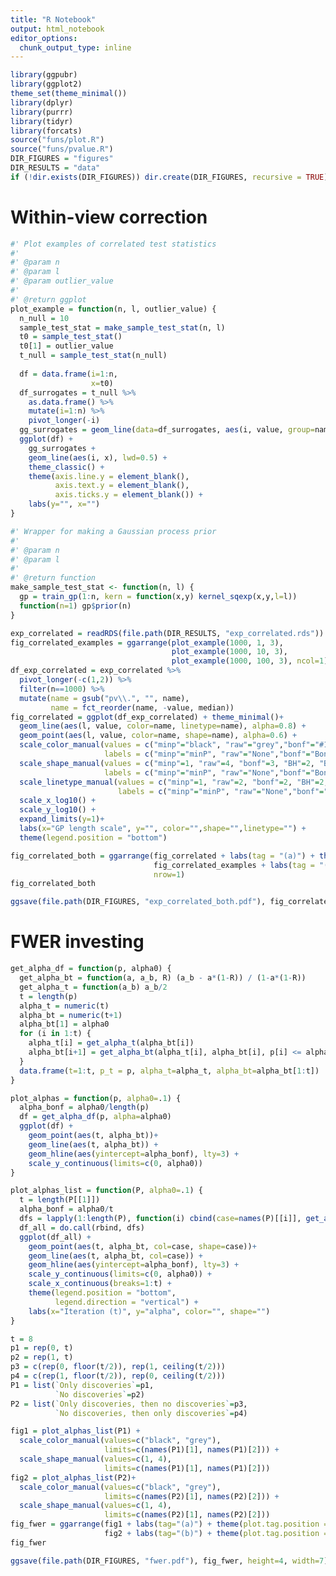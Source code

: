 ```yaml
---
title: "R Notebook"
output: html_notebook
editor_options: 
  chunk_output_type: inline
---
```


```r
library(ggpubr)
library(ggplot2)
theme_set(theme_minimal())
library(dplyr)
library(purrr)
library(tidyr)
library(forcats)
source("funs/plot.R")
source("funs/pvalue.R")
DIR_FIGURES = "figures"
DIR_RESULTS = "data"
if (!dir.exists(DIR_FIGURES)) dir.create(DIR_FIGURES, recursive = TRUE)

```

# Within-view correction

```r
#' Plot examples of correlated test statistics
#'
#' @param n 
#' @param l 
#' @param outlier_value 
#'
#' @return ggplot
plot_example = function(n, l, outlier_value) {
  n_null = 10
  sample_test_stat = make_sample_test_stat(n, l)  
  t0 = sample_test_stat()
  t0[1] = outlier_value
  t_null = sample_test_stat(n_null)
  
  df = data.frame(i=1:n, 
                  x=t0)
  df_surrogates = t_null %>% 
    as.data.frame() %>% 
    mutate(i=1:n) %>% 
    pivot_longer(-i)
  gg_surrogates = geom_line(data=df_surrogates, aes(i, value, group=name), col="grey", alpha=0.5)
  ggplot(df) + 
    gg_surrogates + 
    geom_line(aes(i, x), lwd=0.5) + 
    theme_classic() + 
    theme(axis.line.y = element_blank(), 
          axis.text.y = element_blank(),
          axis.ticks.y = element_blank()) +
    labs(y="", x="") 
}

#' Wrapper for making a Gaussian process prior
#'
#' @param n 
#' @param l 
#'
#' @return function
make_sample_test_stat <- function(n, l) {
  gp = train_gp(1:n, kern = function(x,y) kernel_sqexp(x,y,l=l))
  function(n=1) gp$prior(n)
}

exp_correlated = readRDS(file.path(DIR_RESULTS, "exp_correlated.rds"))
fig_correlated_examples = ggarrange(plot_example(1000, 1, 3), 
                                    plot_example(1000, 10, 3),
                                    plot_example(1000, 100, 3), ncol=1)
df_exp_correlated = exp_correlated %>% 
  pivot_longer(-c(1,2)) %>% 
  filter(n==1000) %>% 
  mutate(name = gsub("pv\\.", "", name), 
         name = fct_reorder(name, -value, median))
fig_correlated = ggplot(df_exp_correlated) + theme_minimal()+
  geom_line(aes(l, value, color=name, linetype=name), alpha=0.8) + 
  geom_point(aes(l, value, color=name, shape=name), alpha=0.6) + 
  scale_color_manual(values = c("minp"="black", "raw"="grey","bonf"="#1b9e77", "BH"="#7570b3", "BY"="#d95f02"), 
                     labels = c("minp"="minP", "raw"="None","bonf"="Bonferroni", "BH"="BH", "BY"="BY")) + 
  scale_shape_manual(values = c("minp"=1, "raw"=4, "bonf"=3, "BH"=2, "BY"=5), 
                     labels = c("minp"="minP", "raw"="None","bonf"="Bonferroni", "BH"="BH", "BY"="BY")) + 
  scale_linetype_manual(values = c("minp"=1, "raw"=2, "bonf"=2, "BH"=2, "BY"=2), 
                        labels = c("minp"="minP", "raw"="None","bonf"="Bonferroni", "BH"="BH", "BY"="BY")) + 
  scale_x_log10() + 
  scale_y_log10() + 
  expand_limits(y=1)+
  labs(x="GP length scale", y="", color="",shape="",linetype="") + 
  theme(legend.position = "bottom")

fig_correlated_both = ggarrange(fig_correlated + labs(tag = "(a)") + theme(plot.tag.position = "bottom"), 
                                fig_correlated_examples + labs(tag = "(b)") + theme(plot.tag.position = "bottom", plot.tag = element_text(face="plain")), 
                                nrow=1)
fig_correlated_both

ggsave(file.path(DIR_FIGURES, "exp_correlated_both.pdf"), fig_correlated_both, width = 8, height = 4)
```

# FWER investing

```r
get_alpha_df = function(p, alpha0) {
  get_alpha_bt = function(a, a_b, R) (a_b - a*(1-R)) / (1-a*(1-R))
  get_alpha_t = function(a_b) a_b/2
  t = length(p)
  alpha_t = numeric(t)
  alpha_bt = numeric(t+1)
  alpha_bt[1] = alpha0
  for (i in 1:t) {
    alpha_t[i] = get_alpha_t(alpha_bt[i])
    alpha_bt[i+1] = get_alpha_bt(alpha_t[i], alpha_bt[i], p[i] <= alpha_t[i])
  }
  data.frame(t=1:t, p_t = p, alpha_t=alpha_t, alpha_bt=alpha_bt[1:t])
}

plot_alphas = function(p, alpha0=.1) {
  alpha_bonf = alpha0/length(p)
  df = get_alpha_df(p, alpha=alpha0)
  ggplot(df) + 
    geom_point(aes(t, alpha_bt))+
    geom_line(aes(t, alpha_bt)) + 
    geom_hline(aes(yintercept=alpha_bonf), lty=3) + 
    scale_y_continuous(limits=c(0, alpha0))
}

plot_alphas_list = function(P, alpha0=.1) {
  t = length(P[[1]])
  alpha_bonf = alpha0/t
  dfs = lapply(1:length(P), function(i) cbind(case=names(P)[[i]], get_alpha_df(P[[i]], alpha=alpha0)))
  df_all = do.call(rbind, dfs)
  ggplot(df_all) + 
    geom_point(aes(t, alpha_bt, col=case, shape=case))+
    geom_line(aes(t, alpha_bt, col=case)) + 
    geom_hline(aes(yintercept=alpha_bonf), lty=3) + 
    scale_y_continuous(limits=c(0, alpha0)) + 
    scale_x_continuous(breaks=1:t) + 
    theme(legend.position = "bottom", 
          legend.direction = "vertical") + 
    labs(x="Iteration (t)", y="alpha", color="", shape="")
}
```

```r
t = 8
p1 = rep(0, t)
p2 = rep(1, t)
p3 = c(rep(0, floor(t/2)), rep(1, ceiling(t/2)))
p4 = c(rep(1, floor(t/2)), rep(0, ceiling(t/2)))
P1 = list(`Only discoveries`=p1, 
          `No discoveries`=p2)
P2 = list(`Only discoveries, then no discoveries`=p3, 
          `No discoveries, then only discoveries`=p4)

fig1 = plot_alphas_list(P1) + 
  scale_color_manual(values=c("black", "grey"), 
                     limits=c(names(P1)[1], names(P1)[2])) + 
  scale_shape_manual(values=c(1, 4), 
                     limits=c(names(P1)[1], names(P1)[2]))
fig2 = plot_alphas_list(P2)+ 
  scale_color_manual(values=c("black", "grey"), 
                     limits=c(names(P2)[1], names(P2)[2])) + 
  scale_shape_manual(values=c(1, 4), 
                     limits=c(names(P2)[1], names(P2)[2]))
fig_fwer = ggarrange(fig1 + labs(tag="(a)") + theme(plot.tag.position = "bottom"), 
                     fig2 + labs(tag="(b)") + theme(plot.tag.position = "bottom"))
fig_fwer

ggsave(file.path(DIR_FIGURES, "fwer.pdf"), fig_fwer, height=4, width=7)
```

